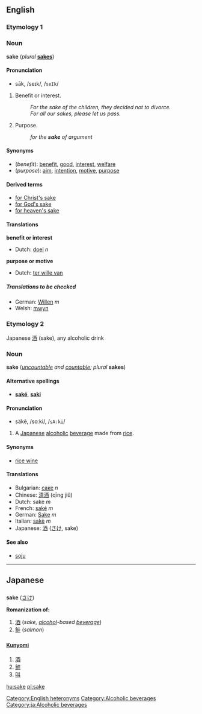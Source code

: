 {{See|Sake}}
==English==
=== Etymology 1===
{{etystub}}

=== Noun ===
'''sake''' (''plural'' '''[[sakes]]''')

====Pronunciation====
*sāk, /seɪk/, /<tt>seIk</tt>/

#Benefit or interest.
#:''For the sake of the children, they decided not to divorce.''
#:''For all our sakes, please let us pass.''
#Purpose.
#:''for the '''sake''' of argument''

====Synonyms====
*(''benefit''): [[benefit]], [[good]], [[interest]], [[welfare]]
*(''purpose''): [[aim]], [[intention]], [[motive]], [[purpose]]

====Derived terms====
*[[for Christ's sake]]
*[[for God's sake]]
*[[for heaven's sake]]

==== Translations ====

'''benefit or interest'''
{{top}}
*Dutch: [[doel]] ''n''
{{mid}}
{{bottom}}

'''purpose or motive'''
{{top}}
*Dutch: [[ter wille van]]
{{mid}}
{{bottom}}

=====Translations to be checked=====
<!--Remove this section once all of the translations below have been moved into the tables above.-->
{{checktrans}}

*German: [[Willen]] ''m'' 
*Welsh: [[mwyn]]

=== Etymology 2===
Japanese [[酒]] (sake), any alcoholic drink

=== Noun ===
'''sake''' (''[[uncountable]] and [[countable]]; plural'' '''sakes''')
{{wikipedia}}

====Alternative spellings====
*'''[[saké]]''', '''[[saki]]'''

====Pronunciation====
*säkē, /sɑːki/, /<tt>sA:ki</tt>/

#A [[Japanese]] [[alcoholic]] [[beverage]] made from [[rice]].

====Synonyms====
*[[rice wine]]

==== Translations ====
*Bulgarian: [[саке]] ''n''
*Chinese: [[清酒]] (qīng jiǔ)
*Dutch: sake ''m''
*French: [[saké]] ''m''
*German: [[Sake]] ''m''
*Italian: [[sakè]] ''m''
*Japanese: [[酒]] ([[さけ]], sake)

==== See also ====
*[[soju]]

----
== Japanese ==
=== {{Romaji}} ===
'''sake''' ([[さけ]])

'''Romanization of:'''
# [[酒]] (''sake, [[alcohol]]-based [[beverage]]'')
# [[鮭]] (''salmon'')

=== {{Kanji reading}} ===
==== [[Kunyomi]] ====
# [[酒]]
# [[鮭]]
# [[叫]]

[[Category:English heteronyms]]
[[Category:Alcoholic beverages]]
[[Category:ja:Alcoholic beverages]]

[[hu:sake]]
[[pl:sake]]